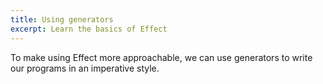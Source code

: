 ```yaml
---
title: Using generators
excerpt: Learn the basics of Effect
---
```


To make using Effect more approachable, we can use generators to write our
programs in an imperative style.

